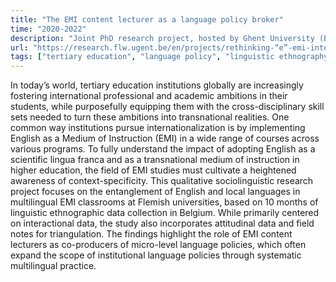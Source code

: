 ```yaml
---
title: "The EMI content lecturer as a language policy broker"
time: "2020-2022"
description: "Joint PhD research project, hosted by Ghent University (Belgium) and the University of the Western Cape (South Africa). Supervised by Stef Slembrouck (UGent) and Quentin Williams (UWC)."
url: "https://research.flw.ugent.be/en/projects/rethinking-“e”-emi-interplay-between-english-medium-instruction-and-students’-multilingual"
tags: ["tertiary education", "language policy", "linguistic ethnography", "interactional analysis", "street-level bureaucracy", "English-Medium Instruction"]
---
```

 
In today’s world, tertiary education institutions globally are increasingly fostering international professional and academic ambitions in their students, while purposefully equipping them with the cross-disciplinary skill sets needed to turn these ambitions into transnational realities. One common way institutions pursue internationalization is by implementing English as a Medium of Instruction (EMI) in a wide range of courses across various programs. To fully understand the impact of adopting English as a scientific lingua franca and as a transnational medium of instruction in higher education, the field of EMI studies must cultivate a heightened awareness of context-specificity. This qualitative sociolinguistic research project focuses on the entanglement of English and local languages in multilingual EMI classrooms at Flemish universities, based on 10 months of linguistic ethnographic data collection in Belgium. While primarily centered on interactional data, the study also incorporates attitudinal data and field notes for triangulation. The findings highlight the role of EMI content lecturers as co-producers of micro-level language policies, which often expand the scope of institutional language policies through systematic multilingual practice.
